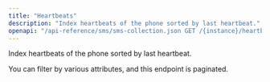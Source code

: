 ```yaml
---
title: "Heartbeats"
description: "Index heartbeats of the phone sorted by last heartbeat."
openapi: "/api-reference/sms/sms-collection.json GET /{instance}/heartbeats"
---
```


Index heartbeats of the phone sorted by last heartbeat.

You can filter by various attributes, and this endpoint is paginated.
